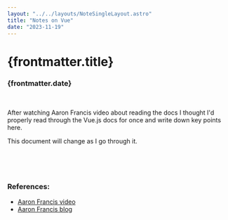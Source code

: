 ```yaml
---
layout: "../../layouts/NoteSingleLayout.astro"
title: "Notes on Vue"
date: "2023-11-19"
---
```

# {frontmatter.title}
### {frontmatter.date}

&nbsp; 

After watching Aaron Francis video about reading the
docs I thought I'd properly read through the Vue.js 
docs for once and write down key points here.

This document will change as I go through it.

&nbsp; 

&nbsp; 

### References:
- [Aaron Francis video](https://youtu.be/hDJ5vXRPZCE)
- [Aaron Francis blog](https://aaronfrancis.com/2023/read-the-docs-like-a-book)
